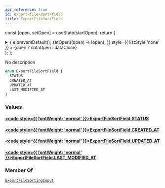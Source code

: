 ```yaml
---
api_reference: true
id: export-file-sort-field
title: ExportFileSortField
---
```






const [open, setOpen] = useState(startOpen);
return (
<details {...(open ? { open: true } : {})} className="details" style={{ border:'none', boxShadow:'none', background:'var(--ifm-background-color)' }}>
<summary
onClick={(e) => {
e.preventDefault();
setOpen((open) => !open);
}}
style={{ listStyle:'none' }} >
{open ? dataOpen : dataClose}
</summary>
{open && children}
</details>
);
};

No description

```graphql
enum ExportFileSortField {
  STATUS
  CREATED_AT
  UPDATED_AT
  LAST_MODIFIED_AT
}
```

### Values

#### [<code style={{ fontWeight: 'normal' }}>ExportFileSortField.<b>STATUS</b></code>](#)

#### [<code style={{ fontWeight: 'normal' }}>ExportFileSortField.<b>CREATED_AT</b></code>](#)

#### [<code style={{ fontWeight: 'normal' }}>ExportFileSortField.<b>UPDATED_AT</b></code>](#)

#### [<code style={{ fontWeight: 'normal' }}>ExportFileSortField.<b>LAST_MODIFIED_AT</b></code>](#)

### Member Of

[`ExportFileSortingInput`](../../../api-reference/miscellaneous/inputs/export-file-sorting-input.mdx) <Badge class="badge badge--secondary" text="input"/>

